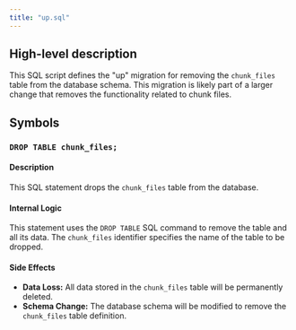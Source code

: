 ```yaml
---
title: "up.sql"
---
```


## High-level description
This SQL script defines the "up" migration for removing the `chunk_files` table from the database schema. This migration is likely part of a larger change that removes the functionality related to chunk files.

## Symbols

### `DROP TABLE chunk_files;`
#### Description
This SQL statement drops the `chunk_files` table from the database.

#### Internal Logic
This statement uses the `DROP TABLE` SQL command to remove the table and all its data. The `chunk_files` identifier specifies the name of the table to be dropped.

#### Side Effects
- **Data Loss:** All data stored in the `chunk_files` table will be permanently deleted.
- **Schema Change:** The database schema will be modified to remove the `chunk_files` table definition. 
